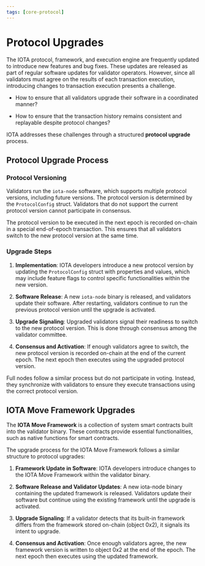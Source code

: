 ```yaml
---
tags: [core-protocol]
---
```


# Protocol Upgrades

The IOTA protocol, framework, and execution engine are frequently updated to introduce new features and bug fixes. These updates are released as part of regular software updates for validator operators. However, since all validators must agree on the results of each transaction execution, introducing changes to transaction execution presents a challenge.

- How to ensure that all validators upgrade their software in a coordinated manner?

- How to ensure that the transaction history remains consistent and replayable despite protocol changes?

IOTA addresses these challenges through a structured **protocol upgrade** process.

## Protocol Upgrade Process

### Protocol Versioning

Validators run the `iota-node` software, which supports multiple protocol versions, including future versions. The protocol version is determined by the `ProtocolConfig` struct. Validators that do not support the current protocol version cannot participate in consensus.

The protocol version to be executed in the next epoch is recorded on-chain in a special end-of-epoch transaction. This ensures that all validators switch to the new protocol version at the same time.

### Upgrade Steps

1. **Implementation**: IOTA developers introduce a new protocol version by updating the `ProtocolConfig` struct with properties and values, which may include feature flags to control specific functionalities within the new version.

2. **Software Release**: A new `iota-node` binary is released, and validators update their software. After restarting, validators continue to run the previous protocol version until the upgrade is activated.

3. **Upgrade Signaling**: Upgraded validators signal their readiness to switch to the new protocol version. This is done through consensus among the validator committee.

4. **Consensus and Activation**: If enough validators agree to switch, the new protocol version is recorded on-chain at the end of the current epoch. The next epoch then executes using the upgraded protocol version.

Full nodes follow a similar process but do not participate in voting. Instead, they synchronize with validators to ensure they execute transactions using the correct protocol version.

## IOTA Move Framework Upgrades

The **IOTA Move Framework** is a collection of system smart contracts built into the validator binary. These contracts provide essential functionalities, such as native functions for smart contracts.

The upgrade process for the IOTA Move Framework follows a similar structure to protocol upgrades:

1. **Framework Update in Software**: IOTA developers introduce changes to the IOTA Move Framework within the validator binary.

2. **Software Release and Validator Updates**: A new iota-node binary containing the updated framework is released. Validators update their software but continue using the existing framework until the upgrade is activated.

3. **Upgrade Signaling**: If a validator detects that its built-in framework differs from the framework stored on-chain (object 0x2), it signals its intent to upgrade.

4. **Consensus and Activation**: Once enough validators agree, the new framework version is written to object 0x2 at the end of the epoch. The next epoch then executes using the updated framework.

<Quiz questions={questions} />
